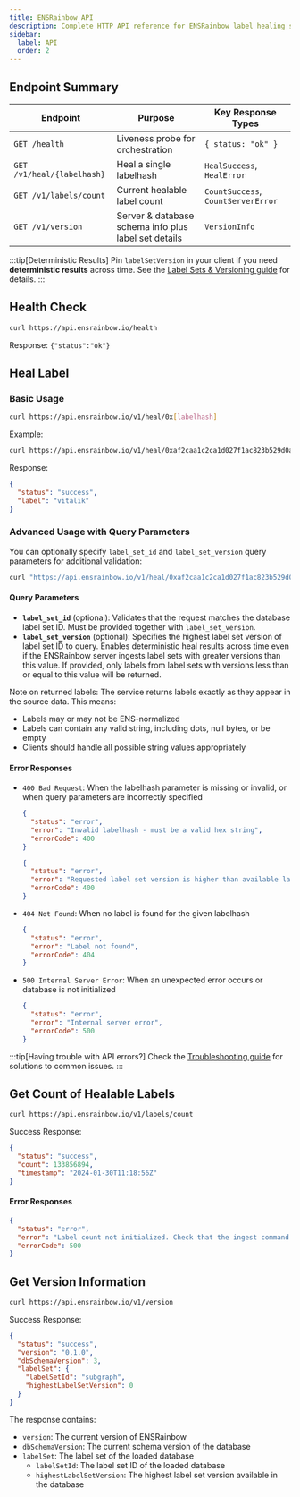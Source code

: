 ```yaml
---
title: ENSRainbow API
description: Complete HTTP API reference for ENSRainbow label healing service.
sidebar:
  label: API
  order: 2
---
```


## Endpoint Summary

| Endpoint | Purpose | Key Response Types |
|----------|---------|--------------------|
| `GET /health` | Liveness probe for orchestration | `{ status: "ok" }` |
| `GET /v1/heal/{labelhash}` | Heal a single labelhash | `HealSuccess`, `HealError` |
| `GET /v1/labels/count` | Current healable label count | `CountSuccess`, `CountServerError` |
| `GET /v1/version` | Server & database schema info plus label set details | `VersionInfo` |

:::tip[Deterministic Results]
Pin `labelSetVersion` in your client if you need **deterministic results** across time. See the [Label Sets & Versioning guide](/ensrainbow/concepts/label-sets-and-versioning/) for details.
:::

## Health Check

```bash
curl https://api.ensrainbow.io/health
```

Response: `{"status":"ok"}`

## Heal Label

### Basic Usage

```bash
curl https://api.ensrainbow.io/v1/heal/0x[labelhash]
```

Example:

```bash
curl https://api.ensrainbow.io/v1/heal/0xaf2caa1c2ca1d027f1ac823b529d0a67cd144264b2789fa2ea4d63a67c7103cc
```

Response:

```json
{
  "status": "success",
  "label": "vitalik"
}
```

### Advanced Usage with Query Parameters

You can optionally specify `label_set_id` and `label_set_version` query parameters for additional validation:

```bash
curl "https://api.ensrainbow.io/v1/heal/0xaf2caa1c2ca1d027f1ac823b529d0a67cd144264b2789fa2ea4d63a67c7103cc?label_set_id=subgraph&label_set_version=0"
```

#### Query Parameters

- **`label_set_id`** (optional): Validates that the request matches the database label set ID. Must be provided together with `label_set_version`.
- **`label_set_version`** (optional): Specifies the highest label set version of label set ID to query. Enables deterministic heal results across time even if the ENSRainbow server ingests label sets with greater versions than this value. If provided, only labels from label sets with versions less than or equal to this value will be returned.

Note on returned labels: The service returns labels exactly as they appear in the source data. This means:

- Labels may or may not be ENS-normalized
- Labels can contain any valid string, including dots, null bytes, or be empty
- Clients should handle all possible string values appropriately

#### Error Responses

- `400 Bad Request`: When the labelhash parameter is missing or invalid, or when query parameters are incorrectly specified

  ```json
  {
    "status": "error",
    "error": "Invalid labelhash - must be a valid hex string",
    "errorCode": 400
  }
  ```



  ```json
  {
    "status": "error",
    "error": "Requested label set version is higher than available label set version",
    "errorCode": 400
  }
  ```

- `404 Not Found`: When no label is found for the given labelhash

  ```json
  {
    "status": "error",
    "error": "Label not found",
    "errorCode": 404
  }
  ```

- `500 Internal Server Error`: When an unexpected error occurs or database is not initialized
  ```json
  {
    "status": "error",
    "error": "Internal server error",
    "errorCode": 500
  }
  ```

:::tip[Having trouble with API errors?]
Check the [Troubleshooting guide](/ensrainbow/usage/troubleshooting/) for solutions to common issues.
:::

## Get Count of Healable Labels

```bash
curl https://api.ensrainbow.io/v1/labels/count
```

Success Response:

```json
{
  "status": "success",
  "count": 133856894,
  "timestamp": "2024-01-30T11:18:56Z"
}
```

#### Error Responses

```json
{
  "status": "error",
  "error": "Label count not initialized. Check that the ingest command has been run.",
  "errorCode": 500
}
```

## Get Version Information

```bash
curl https://api.ensrainbow.io/v1/version
```

Success Response:

```json
{
  "status": "success",
  "version": "0.1.0",
  "dbSchemaVersion": 3,
  "labelSet": {
    "labelSetId": "subgraph",
    "highestLabelSetVersion": 0
  }
}
```

The response contains:
- `version`: The current version of ENSRainbow
- `dbSchemaVersion`: The current schema version of the database
- `labelSet`: The label set of the loaded database
  - `labelSetId`: The label set ID of the loaded database
  - `highestLabelSetVersion`: The highest label set version available in the database
